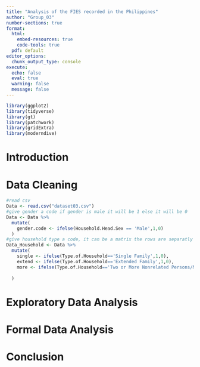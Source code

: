 ---
title: "Analysis of the FIES recorded in the Philippines"
author: "Group_03"
number-sections: true
format: 
  html:
    embed-resources: true
    code-tools: true
  pdf: default
editor_options: 
  chunk_output_type: console
execute:
  echo: false
  eval: true
  warning: false
  message: false
---

```{r}
library(ggplot2)
library(tidyverse)
library(gt)
library(patchwork)
library(gridExtra)
library(moderndive)
```

# Introduction

# Data Cleaning

```{r}
#read csv
Data <- read.csv("dataset03.csv")
#give gender a code if gender is male it will be 1 else it will be 0
Data <- Data %>%
  mutate(
    gender.code <- ifelse(Household.Head.Sex == 'Male',1,0)
  )
#give household type a code, it can be a matrix the rows are separatly single family extended family and Two or More Nonrelated Persons/Members, if it matches the type of the row it will be 1 else will be 0.
Data_Household <- Data %>%
  mutate(
    single <- ifelse(Type.of.Household=='Single Family',1,0),
    extend <- ifelse(Type.of.Household=='Extended Family',1,0),
    more <- ifelse(Type.of.Household=='Two or More Nonrelated Persons/Members',1,0)
    
  )
```

# Exploratory Data Analysis

# Formal Data Analysis

# Conclusion
